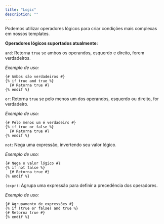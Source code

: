 ```yaml
---
title: "Logic"
description: ""
---
```


Podemos utilizar operadores lógicos para criar condições mais complexas em nossos templates.

**Operadores lógicos suportados atualmente:**

`and`: Retorna `true` se ambos os operandos, esquerdo e direito, forem verdadeiros.

_Exemplo de uso:_

```twig
{# Ambos são verdadeiros #}
{% if true and true %}
  {# Retorna true #}
{% endif %}
```

`or`: Retorna `true` se pelo menos um dos operandos, esquerdo ou direito, for verdadeiro.

_Exemplo de uso:_

```twig
{# Pelo menos um é verdadeiro #}
{% if true or false %}
  {# Retorna true #}
{% endif %}
```

`not`: Nega uma expressão, invertendo seu valor lógico.

_Exemplo de uso:_

```twig
{# Nega o valor lógico #}
{% if not false %}
  {# Retorna true #}
{% endif %}
```

`(expr)`: Agrupa uma expressão para definir a precedência dos operadores.

_Exemplo de uso:_

```twig
{# Agrupamento de expressões #}
{% if (true or false) and true %}
{# Retorna true #}
{% endif %}
```
